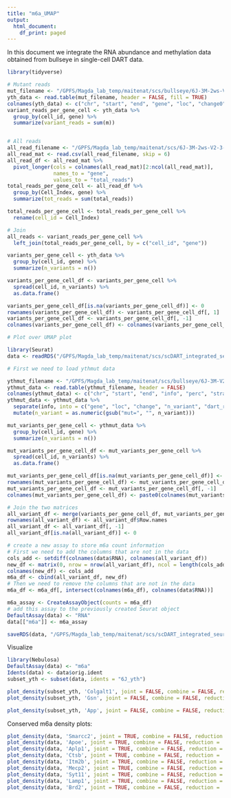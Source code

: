 ```yaml
---
title: "m6a_UMAP"
output:
  html_document:
    df_print: paged
---
```


In this document we integrate the RNA abundance and methylation data obtained from bullseye in single-cell DART data. 

```r
library(tidyverse)

# Mutant reads
mut_filename <- "/GPFS/Magda_lab_temp/maitenat/scs/bullseye/6J-3M-2ws-V2-3-YTH_edit-sites_bc_filtered_all_yth_filt-all.bed"
yth_data <- read.table(mut_filename, header = FALSE, fill = TRUE)
colnames(yth_data) <- c("chr", "start", "end", "gene", "loc", "change0", "m", "dart_ratio/control_ratio", "mk", "strand", "unk", "unk2", "mk2", "k", "change1", "cell_id", "unk3", "mk_overall", "mk_mut", "mk_ratio")
variant_reads_per_gene_cell <- yth_data %>%
  group_by(cell_id, gene) %>%
  summarize(variant_reads = sum(m))


# All reads 
all_read_filename <- "/GPFS/Magda_lab_temp/maitenat/scs/6J-3M-2ws-V2-3-YTH_RSEC_ReadsPerCell.csv"
all_read_mat <- read.csv(all_read_filename, skip = 6)
all_read_df <- all_read_mat %>%
  pivot_longer(cols = colnames(all_read_mat)[2:ncol(all_read_mat)],
               names_to = "gene",
               values_to = "total_reads")
total_reads_per_gene_cell <- all_read_df %>%
  group_by(Cell_Index, gene) %>%
  summarize(tot_reads = sum(total_reads))

total_reads_per_gene_cell <- total_reads_per_gene_cell %>%
  rename(cell_id = Cell_Index)

# Join
all_reads <- variant_reads_per_gene_cell %>%
  left_join(total_reads_per_gene_cell, by = c("cell_id", "gene"))

```

```r
variants_per_gene_cell <- yth_data %>%
  group_by(cell_id, gene) %>%
  summarize(n_variants = n())

variants_per_gene_cell_df <- variants_per_gene_cell %>%
  spread(cell_id, n_variants) %>%
  as.data.frame()

variants_per_gene_cell_df[is.na(variants_per_gene_cell_df)] <- 0
rownames(variants_per_gene_cell_df) <- variants_per_gene_cell_df[, 1]
variants_per_gene_cell_df <- variants_per_gene_cell_df[, -1]
colnames(variants_per_gene_cell_df) <- colnames(variants_per_gene_cell_df)

# Plot over UMAP plot

library(Seurat)
data <- readRDS("/GPFS/Magda_lab_temp/maitenat/scs/scDART_integrated_seurat.rds")

# First we need to load ythmut data

ythmut_filename <- "/GPFS/Magda_lab_temp/maitenat/scs/bullseye/6J-3M-V2-3-mut_edit-sites_bc_filtered_all.bed"
ythmut_data <- read.table(ythmut_filename, header = FALSE)
colnames(ythmut_data) <- c("chr", "start", "end", "info", "perc", "strand", "unk2", "unk3", "unk4", "n", "change", "cell_id")
ythmut_data <- ythmut_data %>%
  separate(info, into = c("gene", "loc", "change", "n_variant", "dart_ratio/control_ratio"), sep = "\\|") %>%
  mutate(n_variant = as.numeric(gsub("mut=", "", n_variant)))

mut_variants_per_gene_cell <- ythmut_data %>%
  group_by(cell_id, gene) %>%
  summarize(n_variants = n())

mut_variants_per_gene_cell_df <- mut_variants_per_gene_cell %>%
  spread(cell_id, n_variants) %>%
  as.data.frame()

mut_variants_per_gene_cell_df[is.na(mut_variants_per_gene_cell_df)] <- 0
rownames(mut_variants_per_gene_cell_df) <- mut_variants_per_gene_cell_df[, 1]
mut_variants_per_gene_cell_df <- mut_variants_per_gene_cell_df[, -1]
colnames(mut_variants_per_gene_cell_df) <- paste0(colnames(mut_variants_per_gene_cell_df), "_2")

# Join the two matrices
all_variant_df <- merge(variants_per_gene_cell_df, mut_variants_per_gene_cell_df, by = 0, all = TRUE)
rownames(all_variant_df) <- all_variant_df$Row.names
all_variant_df <- all_variant_df[, -1]
all_variant_df[is.na(all_variant_df)] <- 0

# create a new assay to store m6a count information
# First we need to add the columns that are not in the data
cols_add <- setdiff(colnames(data$RNA), colnames(all_variant_df))
new_df <- matrix(0, nrow = nrow(all_variant_df), ncol = length(cols_add))
colnames(new_df) <- cols_add
m6a_df <- cbind(all_variant_df, new_df)
# Then we need to remove the columns that are not in the data
m6a_df <- m6a_df[, intersect(colnames(m6a_df), colnames(data$RNA))] 

m6a_assay <- CreateAssayObject(counts = m6a_df)
# add this assay to the previously created Seurat object
DefaultAssay(data) <- "RNA"
data[["m6a"]] <- m6a_assay

saveRDS(data, "/GPFS/Magda_lab_temp/maitenat/scs/scDART_integrated_seurat_m6a.rds")

```

Visualize
```r
library(Nebulosa)
DefaultAssay(data) <- "m6a"
Idents(data) <- data$orig.ident
subset_yth <- subset(data, idents = "6J_yth")

plot_density(subset_yth, 'Colgalt1', joint = FALSE, combine = FALSE, reduction = 'umap', pal = "cividis")
plot_density(subset_yth, 'Gsn', joint = FALSE, combine = FALSE, reduction = 'umap', pal = "cividis")

plot_density(subset_yth, 'App', joint = FALSE, combine = FALSE, reduction = 'umap', pal = "cividis")
```

Conserved m6a density plots:
```r
plot_density(data, 'Smarcc2', joint = TRUE, combine = FALSE, reduction = 'umap', pal = "cividis")
plot_density(data, 'Apoe', joint = TRUE, combine = FALSE, reduction = 'umap', pal = "cividis")
plot_density(data, 'Aplp1', joint = TRUE, combine = FALSE, reduction = 'umap', pal = "cividis")
plot_density(data, 'Ctsb', joint = TRUE, combine = FALSE, reduction = 'umap', pal = "cividis")
plot_density(data, 'Itm2b', joint = TRUE, combine = FALSE, reduction = 'umap', pal = "cividis")
plot_density(data, 'Mecp2', joint = TRUE, combine = FALSE, reduction = 'umap', pal = "cividis")
plot_density(data, 'Syt11', joint = TRUE, combine = FALSE, reduction = 'umap', pal = "cividis")
plot_density(data, 'Lamp1', joint = TRUE, combine = FALSE, reduction = 'umap', pal = "cividis")
plot_density(data, 'Brd2', joint = TRUE, combine = FALSE, reduction = 'umap', pal = "cividis")
```
